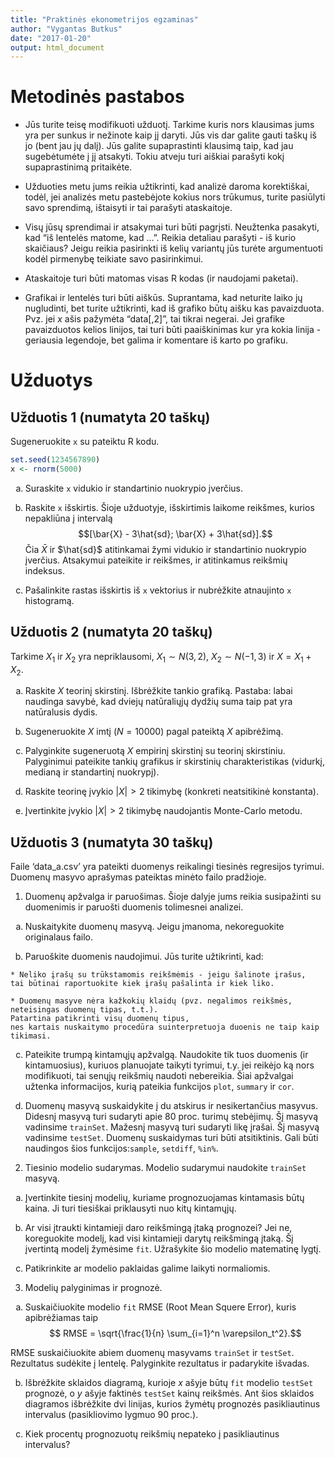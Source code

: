 ```yaml
---
title: "Praktinės ekonometrijos egzaminas"
author: "Vygantas Butkus"
date: "2017-01-20"
output: html_document
---
```


Metodinės pastabos
===================================================================

* Jūs turite teisę modifikuoti užduotį. 
  Tarkime kuris nors klausimas jums yra per sunkus ir nežinote kaip jį daryti.
  Jūs vis dar galite gauti taškų iš jo (bent jau jų dalį). 
  Jūs galite supaprastinti klausimą taip, kad jau sugebėtumėte į jį atsakyti.
  Tokiu atveju turi aiškiai parašyti kokį supaprastinimą pritaikėte.
  
* Užduoties metu jums reikia užtikrinti, kad analizė daroma korektiškai, todėl, 
jei analizės metu pastebėjote kokius nors trūkumus, turite pasiūlyti savo sprendimą, ištaisyti ir tai parašyti ataskaitoje.  
  
* Visų jūsų sprendimai ir atsakymai turi būti pagrįsti. Neužtenka pasakyti, kad "iš lentelės matome, kad ...". Reikia detaliau parašyti - iš kurio skaičiaus? Jeigu reikia pasirinkti iš kelių variantų jūs turėte argumentuoti kodėl pirmenybę teikiate savo pasirinkimui.
  
* Ataskaitoje turi būti matomas visas R kodas (ir naudojami paketai).

* Grafikai ir lentelės turi būti aiškūs. Suprantama, kad neturite laiko jų nugludinti, 
bet turite užtikrinti, kad iš grafiko būtų aišku kas pavaizduota. 
Pvz. jei $x$ ašis pažymėta "data[,2]", tai tikrai negerai.
Jei grafike pavaizduotos kelios linijos, tai turi būti paaiškinimas kur yra kokia linija - 
geriausia legendoje, bet galima ir komentare iš karto po grafiku.



Užduotys
===================================================================

Užduotis 1 (numatyta 20 taškų)
--------------------------------------------------

Sugeneruokite `x` su pateiktu R kodu.

```r
set.seed(1234567890)
x <- rnorm(5000)
```

  a) Suraskite `x` vidukio ir standartinio nuokrypio įverčius.

  b) Raskite `x` išskirtis. Šioje užduotyje, išskirtimis laikome reikšmes,
kurios nepakliūna į intervalą
$$[\bar{X} - 3\hat{sd}; \bar{X} + 3\hat{sd}].$$
Čia $\bar{X}$ ir $\hat{sd}$ atitinkamai žymi vidukio ir standartinio nuokrypio įverčius.
Atsakymui pateikite ir reikšmes, ir atitinkamus reikšmių indeksus.

  c) Pašalinkite rastas išskirtis iš `x` vektorius ir nubrėžkite atnaujinto `x` histogramą.

Užduotis 2 (numatyta 20 taškų)
--------------------------------------------------

Tarkime $X_1$ ir $X_2$ yra nepriklausomi, $X_1 \sim N(3, 2)$, $X_2 \sim N(-1, 3)$ ir $X = X_1 + X_2$.

  a) Raskite $X$ teorinį skirstinį. Išbrėžkite tankio grafiką. Pastaba: labai naudinga savybė, kad dviejų natūraliųjų dydžių suma taip pat yra natūralusis dydis.

  b) Sugeneruokite $X$ imtį ($N=10000$) pagal pateiktą $X$ apibrėžimą.
  
  c) Palyginkite sugeneruotą $X$ empirinį skirstinį su teorinį skirstiniu.  
  Palyginimui pateikite tankių grafikus ir skirstinių charakteristikas 
  (vidurkį, medianą ir standartinį nuokrypį).

  d) Raskite teorinę įvykio $|X| > 2$ tikimybę (konkreti neatsitikinė konstanta).
  
  e) Įvertinkite įvykio $|X| > 2$ tikimybę naudojantis Monte-Carlo metodu.
  

Užduotis 3 (numatyta 30 taškų)
--------------------------------------------------
  
Faile 'data_a.csv' yra pateikti duomenys reikalingi tiesinės regresijos tyrimui. 
Duomenų masyvo aprašymas pateiktas minėto failo pradžioje.

1. Duomenų apžvalga ir paruošimas. Šioje dalyje jums reikia susipažinti su duomenimis 
ir paruošti duomenis tolimesnei analizei. 

  a) Nuskaitykite duomenų masyvą. Jeigu įmanoma, nekoreguokite originalaus failo.

  b) Paruoškite duomenis naudojimui. Jūs turite užtikrinti, kad:
    
    * Neliko įrašų su trūkstamomis reikšmėmis - jeigu šalinote įrašus, 
    tai būtinai raportuokite kiek įrašų pašalinta ir kiek liko.

    * Duomenų masyve nėra kažkokių klaidų (pvz. negalimos reikšmės, neteisingas duomenų tipas, t.t.).
    Patartina patikrinti visų duomenų tipus, 
    nes kartais nuskaitymo procedūra suinterpretuoja duoenis ne taip kaip tikimasi.
    
  c) Pateikite trumpą kintamųjų apžvalgą. 
  Naudokite tik tuos duomenis (ir kintamuosius), kuriuos planuojate taikyti tyrimui, 
  t.y. jei reikėjo ką nors modifikuoti, tai senųjų reikšmių naudoti nebereikia. 
  Šiai apžvalgai užtenka informacijos, kurią pateikia funkcijos `plot`, `summary` ir `cor`. 
  

  d) Duomenų masyvą suskaidykite į du atskirus ir nesikertančius masyvus. 
  Didesnį masyvą turi sudaryti apie 80 proc. turimų stebėjimų. Šį masyvą vadinsime `trainSet`.
  Mažesnį masyvą turi sudaryti likę įrašai. Šį masyvą vadinsime `testSet`.
  Duomenų suskaidymas turi būti atsitiktinis. Gali būti naudingos šios funkcijos:`sample`, `setdiff`, `%in%`.

2. Tiesinio modelio sudarymas. Modelio sudarymui naudokite `trainSet` masyvą.

  a) Įvertinkite tiesinį modelių, kuriame 
prognozuojamas kintamasis būtų kaina. Ji turi tiesiškai priklausyti nuo 
kitų kintamųjų. 

  b) Ar visi įtraukti kintamieji daro reikšmingą įtaką prognozei?
  Jei ne, koreguokite modelį, kad visi kintamieji darytų reikšmingą įtaką. 
  Šį įvertintą modelį žymėsime `fit`. Užrašykite šio modelio matematinę lygtį.

  c) Patikrinkite ar modelio paklaidas galime laikyti normaliomis.


3. Modelių palyginimas ir prognozė. 
  
  a) Suskaičiuokite modelio `fit` RMSE (Root Mean Squere Error), kuris apibrėžiamas taip
  $$ RMSE = \sqrt{\frac{1}{n} \sum_{i=1}^n \varepsilon_t^2}.$$
  
  RMSE suskaičiuokite abiem duomenų masyvams `trainSet` ir `testSet`. 
  Rezultatus sudėkite į lentelę.
  Palyginkite rezultatus ir padarykite išvadas.

  b) Išbrėžkite sklaidos diagramą, kurioje $x$ ašyje būtų `fit` modelio `testSet` prognozė, 
  o $y$ ašyje faktinės `testSet` kainų reikšmės. 
  Ant šios sklaidos diagramos išbrėžkite dvi linijas, kurios žymėtų 
  prognozės pasikliautinus intervalus (pasikliovimo lygmuo 90 proc.).

  c) Kiek procentų prognozuotų reikšmių nepateko į pasikliautinus intervalus?

